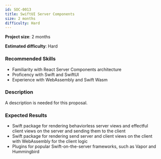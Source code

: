 ```yaml
---
id: SOC-0013
title: SwiftUI Server Components
size: 2 months
difficulty: Hard
---
```



**Project size**: 2 months

**Estimated difficulty**: Hard

### Recommended Skills

-   Familiarity with React Server Components architecture
-   Proficency with Swift and SwiftUI
-   Experience with WebAssembly and Swift Wasm

### Description

<Aside type="caution" title="Description Needed">
    A description is needed for this proposal.
</Aside>

### Expected Results

-   Swift package for rendering behaviorless server views and effectful client views on the server and sending them to the client
-   Swift package for rendering send server and client views on the client with WebAssembly for the client logic
-   Plugins for popular Swift-on-the-server frameworks, such as Vapor and Hummingbird
